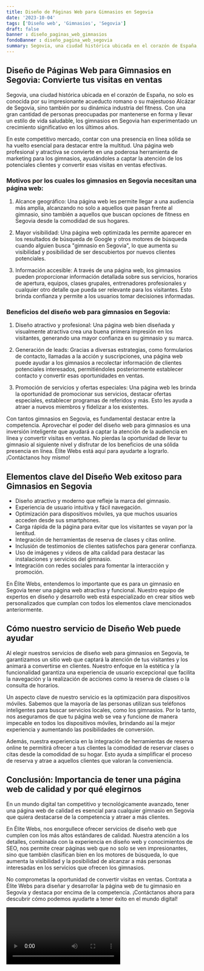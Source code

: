 ```yaml
---
title: Diseño de Páginas Web para Gimnasios en Segovia
date: '2023-10-04'
tags: ['Diseño web', 'Gimnasios', 'Segovia']
draft: false
banner : diseño_paginas_web_gimnasios
fondoBanner : diseño_pagina_web_segovia
summary: Segovia, una ciudad histórica ubicada en el corazón de España, no solo es conocida por su impresionante acueducto romano o su majestuoso Alcázar de Segovia, sino también por su dinámica industria del fitness. Con una gran cantidad de personas preocupadas por mantenerse en forma y llevar un estilo de vida saludable, los gimnasios en Segovia han experimentado un crecimiento significativo en los últimos años.
---
```


## Diseño de Páginas Web para Gimnasios en Segovia: Convierte tus visitas en ventas

Segovia, una ciudad histórica ubicada en el corazón de España, no solo es conocida por su impresionante acueducto romano o su majestuoso Alcázar de Segovia, sino también por su dinámica industria del fitness. Con una gran cantidad de personas preocupadas por mantenerse en forma y llevar un estilo de vida saludable, los gimnasios en Segovia han experimentado un crecimiento significativo en los últimos años.

En este competitivo mercado, contar con una presencia en línea sólida se ha vuelto esencial para destacar entre la multitud. Una página web profesional y atractiva se convierte en una poderosa herramienta de marketing para los gimnasios, ayudándoles a captar la atención de los potenciales clientes y convertir esas visitas en ventas efectivas.

### Motivos por los cuales los gimnasios en Segovia necesitan una página web:

1. Alcance geográfico: Una página web les permite llegar a una audiencia más amplia, alcanzando no solo a aquellos que pasan frente al gimnasio, sino también a aquellos que buscan opciones de fitness en Segovia desde la comodidad de sus hogares.

2. Mayor visibilidad: Una página web optimizada les permite aparecer en los resultados de búsqueda de Google y otros motores de búsqueda cuando alguien busca "gimnasio en Segovia", lo que aumenta su visibilidad y posibilidad de ser descubiertos por nuevos clientes potenciales.

3. Información accesible: A través de una página web, los gimnasios pueden proporcionar información detallada sobre sus servicios, horarios de apertura, equipos, clases grupales, entrenadores profesionales y cualquier otro detalle que pueda ser relevante para los visitantes. Esto brinda confianza y permite a los usuarios tomar decisiones informadas.

### Beneficios del diseño web para gimnasios en Segovia:

1. Diseño atractivo y profesional: Una página web bien diseñada y visualmente atractiva crea una buena primera impresión en los visitantes, generando una mayor confianza en su gimnasio y su marca.

2. Generación de leads: Gracias a diversas estrategias, como formularios de contacto, llamadas a la acción y suscripciones, una página web puede ayudar a los gimnasios a recolectar información de clientes potenciales interesados, permitiéndoles posteriormente establecer contacto y convertir esas oportunidades en ventas.

3. Promoción de servicios y ofertas especiales: Una página web les brinda la oportunidad de promocionar sus servicios, destacar ofertas especiales, establecer programas de referidos y más. Esto les ayuda a atraer a nuevos miembros y fidelizar a los existentes.

Con tantos gimnasios en Segovia, es fundamental destacar entre la competencia. Aprovechar el poder del diseño web para gimnasios es una inversión inteligente que ayudará a captar la atención de la audiencia en línea y convertir visitas en ventas. No pierdas la oportunidad de llevar tu gimnasio al siguiente nivel y disfrutar de los beneficios de una sólida presencia en línea. Élite Webs está aquí para ayudarte a lograrlo. ¡Contáctanos hoy mismo!

<GifSeo />

<Cta />

## Elementos clave del Diseño Web exitoso para Gimnasios en Segovia

- Diseño atractivo y moderno que refleje la marca del gimnasio.
- Experiencia de usuario intuitiva y fácil navegación.
- Optimización para dispositivos móviles, ya que muchos usuarios acceden desde sus smartphones.
- Carga rápida de la página para evitar que los visitantes se vayan por la lentitud.
- Integración de herramientas de reserva de clases y citas online.
- Inclusión de testimonios de clientes satisfechos para generar confianza.
- Uso de imágenes y videos de alta calidad para destacar las instalaciones y servicios del gimnasio.
- Integración con redes sociales para fomentar la interacción y promoción.

En Élite Webs, entendemos lo importante que es para un gimnasio en Segovia tener una página web atractiva y funcional. Nuestro equipo de expertos en diseño y desarrollo web está especializado en crear sitios web personalizados que cumplan con todos los elementos clave mencionados anteriormente.

## Cómo nuestro servicio de Diseño Web puede ayudar

Al elegir nuestros servicios de diseño web para gimnasios en Segovia, te garantizamos un sitio web que captará la atención de tus visitantes y los animará a convertirse en clientes. Nuestro enfoque en la estética y la funcionalidad garantiza una experiencia de usuario excepcional que facilita la navegación y la realización de acciones como la reserva de clases o la consulta de horarios.

Un aspecto clave de nuestro servicio es la optimización para dispositivos móviles. Sabemos que la mayoría de las personas utilizan sus teléfonos inteligentes para buscar servicios locales, como los gimnasios. Por lo tanto, nos aseguramos de que tu página web se vea y funcione de manera impecable en todos los dispositivos móviles, brindando así la mejor experiencia y aumentando las posibilidades de conversión.

Además, nuestra experiencia en la integración de herramientas de reserva online te permitirá ofrecer a tus clientes la comodidad de reservar clases o citas desde la comodidad de su hogar. Esto ayuda a simplificar el proceso de reserva y atrae a aquellos clientes que valoran la conveniencia.

## Conclusión: Importancia de tener una página web de calidad y por qué elegirnos

En un mundo digital tan competitivo y tecnológicamente avanzado, tener una página web de calidad es esencial para cualquier gimnasio en Segovia que quiera destacarse de la competencia y atraer a más clientes.

En Élite Webs, nos enorgullece ofrecer servicios de diseño web que cumplen con los más altos estándares de calidad. Nuestra atención a los detalles, combinada con la experiencia en diseño web y conocimientos de SEO, nos permite crear páginas web que no solo se ven impresionantes, sino que también clasifican bien en los motores de búsqueda, lo que aumenta la visibilidad y la posibilidad de alcanzar a más personas interesadas en los servicios que ofrecen los gimnasios.

No comprometas la oportunidad de convertir visitas en ventas. Contrata a Élite Webs para diseñar y desarrollar la página web de tu gimnasio en Segovia y destaca por encima de la competencia. ¡Contáctanos ahora para descubrir cómo podemos ayudarte a tener éxito en el mundo digital!

<Video />

<CtaBot job='Gimnasios' city='Segovia'/>

<Gmaps query='Segovia+españa+maps' />